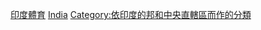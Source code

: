 [[Category:印度體育|]]
[[Category:依國家行政區劃劃分的體育|India]]
[[Category:依印度的邦和中央直轄區而作的分類|Category:依印度的邦和中央直轄區而作的分類]]